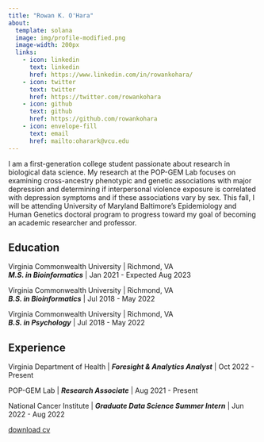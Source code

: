```yaml
---
title: "Rowan K. O'Hara"
about:
  template: solana
  image: img/profile-modified.png
  image-width: 200px
  links:
    - icon: linkedin
      text: linkedin
      href: https://www.linkedin.com/in/rowankohara/
    - icon: twitter
      text: twitter
      href: https://twitter.com/rowankohara
    - icon: github
      text: github
      href: https://github.com/rowankohara
    - icon: envelope-fill
      text: email
      href: mailto:oharark@vcu.edu
---
```


I am a first-generation college student passionate about research in biological data science. My research at the POP-GEM Lab focuses on examining cross-ancestry phenotypic and genetic associations with major depression and determining if interpersonal violence exposure is correlated with depression symptoms and if these associations vary by sex. This fall, I will be attending University of Maryland Baltimore's Epidemiology and Human Genetics doctoral program to progress toward my goal of becoming an academic researcher and professor.

## Education

Virginia Commonwealth University \| Richmond, VA <br> ***M.S. in Bioinformatics*** \| Jan 2021 - Expected Aug 2023

Virginia Commonwealth University \| Richmond, VA <br> ***B.S. in Bioinformatics*** \| Jul 2018 - May 2022

Virginia Commonwealth University \| Richmond, VA <br> ***B.S. in Psychology*** \| Jul 2018 - May 2022

## Experience

Virginia Department of Health \| ***Foresight & Analytics Analyst*** \| Oct 2022 - Present\

POP-GEM Lab \| ***Research Associate*** \| Aug 2021 - Present

National Cancer Institute \| ***Graduate Data Science Summer Intern*** \| Jun 2022 - Aug 2022\

<div class="text-center">
  <p class="download-btn"><a class="btn btn-primary" href="files/O'Hara_CV2022.pdf" role="button" download>download cv</a></p>
</div>

